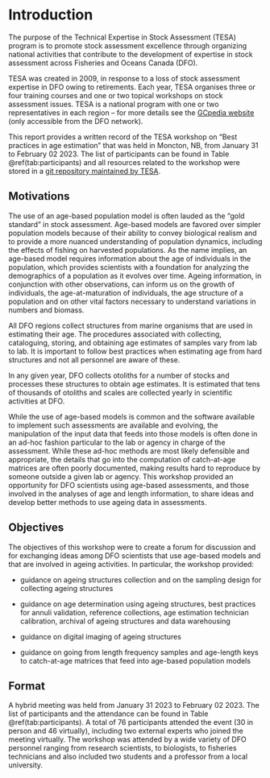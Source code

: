 # Introduction {#sec:introduction}

The purpose of the Technical Expertise in Stock Assessment (TESA) program is to promote stock assessment excellence through organizing national activities that contribute to the development of expertise in stock assessment across Fisheries and Oceans Canada (DFO).

TESA was created in 2009, in response to a loss of stock assessment expertise in DFO owing to retirements. Each year, TESA organises three or four training courses and one or two topical workshops on stock assessment issues. TESA is a national program with one or two representatives in each region – for more details see the [GCpedia website](http://www.gcpedia.gc.ca/wiki/DFO_Science_TESA_ETES) (only accessible from the DFO network).

This report provides a written record of the TESA workshop on "Best practices in age estimation" that was held in Moncton, NB, from January 31 to February 02 2023. The list of participants can be found in Table \@ref(tab:participants) and all resources related to the workshop were stored in a [git repository maintained by TESA](https://github.com/TESA-workshops/ageing-best-practices-2023).

## Motivations

The use of an age-based population model is often lauded as the “gold standard” in stock assessment. Age-based models are favored over simpler population models because of their ability to convey biological realism and to provide a more nuanced understanding of population dynamics, including the effects of fishing on harvested populations. As the name implies, an age-based model requires information about the age of individuals in the population, which provides scientists with a foundation for analyzing the demographics of a population as it evolves over time. Ageing information, in conjunction with other observations, can inform us on the growth of individuals, the age-at-maturation of individuals, the age structure of a population and on other vital factors necessary to understand variations in numbers and biomass.

All DFO regions collect structures from marine organisms that are used in estimating their age. The procedures associated with collecting, cataloguing, storing, and obtaining age estimates of samples vary from lab to lab. It is important to follow best practices when estimating age from hard structures and not all personnel are aware of these.

In any given year, DFO collects otoliths for a number of stocks and processes these structures to obtain age estimates. It is estimated that tens of thousands of otoliths and scales are collected yearly in scientific activities at DFO. 

While the use of age-based models is common and the software available to implement such assessments are available and evolving, the manipulation of the input data that feeds into those models is often done in an ad-hoc fashion particular to the lab or agency in charge of the assessment. While these ad-hoc methods are most likely defensible and appropriate, the details that go into the computation of catch-at-age matrices are often poorly documented, making results hard to reproduce by someone outside a given lab or agency. This workshop provided an opportunity for DFO scientists using age-based assessments, and those involved in the analyses of age and length information, to share ideas and develop better methods to use ageing data in assessments.

## Objectives

The objectives of this workshop were to create a forum for discussion and for exchanging ideas among DFO scientists that use age-based models and that are involved in ageing activities. In particular, the workshop provided:

- guidance on ageing structures collection and on the sampling design for collecting ageing structures

- guidance on age determination using ageing structures, best practices for annuli validation, reference collections, age estimation technician calibration, archival of ageing structures and data warehousing 

- guidance on digital imaging of ageing structures

- guidance on going from length frequency samples and age-length keys to catch-at-age matrices that feed into age-based population models

## Format

A hybrid meeting was held from January 31 2023 to February 02 2023. The list of participants and the attendance can be found in Table \@ref(tab:participants). A total of 76 participants attended the event (30 in person and 46 virtually), including two external experts who joined the meeting virtually. The workshop was attended by a wide variety of DFO personnel ranging from research scientists, to biologists, to fisheries technicians and also included two students and a professor from a local university.
